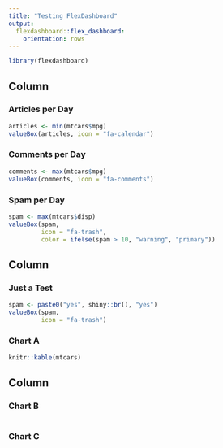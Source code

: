 ```yaml
---
title: "Testing FlexDashboard"
output: 
  flexdashboard::flex_dashboard:
    orientation: rows
---
```


```r
library(flexdashboard)

```

Column
-----------------------------------------------------------------------

### Articles per Day

```r
articles <- min(mtcars$mpg)
valueBox(articles, icon = "fa-calendar")
```

### Comments per Day

```r
comments <- max(mtcars$mpg)
valueBox(comments, icon = "fa-comments")
```


### Spam per Day

```r
spam <- max(mtcars$disp)
valueBox(spam, 
         icon = "fa-trash",
         color = ifelse(spam > 10, "warning", "primary"))
```

Column {data-width=650}
-----------------------------------------------------------------------

### Just a Test

```r
spam <- paste0("yes", shiny::br(), "yes")
valueBox(spam, 
         icon = "fa-trash")
```

### Chart A

```r
knitr::kable(mtcars)
```

Column {data-width=350}
-----------------------------------------------------------------------

### Chart B

```r

```

### Chart C

```r

```

